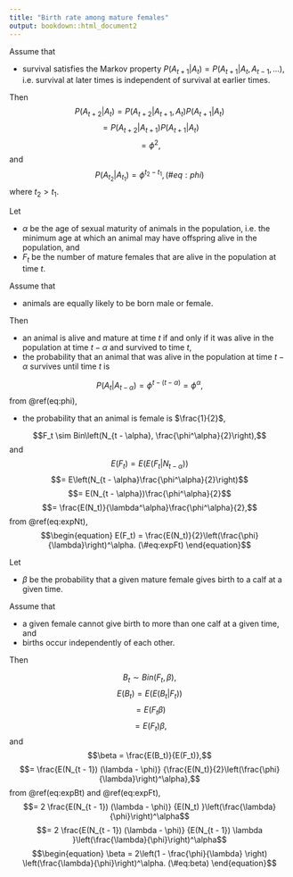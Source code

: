 ```yaml
---
title: "Birth rate among mature females"
output: bookdown::html_document2
---
```


Assume that 

- survival satisfies the Markov property $P(A_{t + 1}|A_t) = P(A_{t + 1}|A_t, A_{t - 1}, ...)$, i.e. survival at later times is independent of survival at earlier times.

Then
$$P(A_{t + 2}|A_t) = P(A_{t + 2}|A_{t + 1}, A_t) P(A_{t + 1}|A_t)$$
$$ = P(A_{t + 2}|A_{t + 1}) P(A_{t + 1}|A_t)$$
$$ = \phi^2,$$
and
$$\begin{equation}
  P(A_{t_2}|A_{t_1}) = \phi^{t_2 - t_1},
  (\#eq:phi)
\end{equation}$$
where $t_2 > t_1$.

Let 

- $\alpha$ be the age of sexual maturity of animals in the population, i.e. the minimum age at which an animal may have offspring alive in the population, and
- $F_t$ be the number of mature females that are alive in the population at time $t$.

Assume that

- animals are equally likely to be born male or female.

Then 

- an animal is alive and mature at time $t$ if and only if it was alive in the population at time $t - \alpha$ and survived to time $t$,
- the probability that an animal that was alive in the population at time $t - \alpha$ survives until time $t$ is 

$$P(A_{t}|A_{t - \alpha}) = \phi^{t - (t - \alpha)} = \phi^{\alpha},$$
from \@ref(eq:phi),

- the probability that an animal is female is $\frac{1}{2}$,

$$F_t \sim Bin\left(N_{t - \alpha}, \frac{\phi^\alpha}{2}\right),$$
and
$$E(F_t) = E(E(F_t|N_{t - \alpha}))$$
$$= E\left(N_{t - \alpha}\frac{\phi^\alpha}{2}\right)$$
$$= E(N_{t - \alpha})\frac{\phi^\alpha}{2}$$
$$= \frac{E(N_t)}{\lambda^\alpha}\frac{\phi^\alpha}{2},$$
from \@ref(eq:expNt),
$$\begin{equation}
  E(F_t) = \frac{E(N_t)}{2}\left(\frac{\phi}{\lambda}\right)^\alpha.
  (\#eq:expFt)
\end{equation}$$

Let

- $\beta$ be the probability that a given mature female gives birth to a calf at a given time.

Assume that

- a given female cannot give birth to more than one calf at a given time, and
- births occur independently of each other.

Then

$$B_t \sim Bin(F_t, \beta),$$
$$E(B_t) = E(E(B_t|F_t))$$
$$= E(F_t \beta)$$
$$= E(F_t) \beta,$$
and
$$\beta = \frac{E(B_t)}{E(F_t)},$$
$$= \frac{E(N_{t - 1}) (\lambda - \phi)} {\frac{E(N_t)}{2}\left(\frac{\phi}{\lambda}\right)^\alpha},$$
from \@ref(eq:expBt) and \@ref(eq:expFt),
$$= 2 \frac{E(N_{t - 1}) (\lambda - \phi)} {E(N_t) }\left(\frac{\lambda}{\phi}\right)^\alpha$$
$$= 2 \frac{E(N_{t - 1}) (\lambda - \phi)} {E(N_{t - 1}) \lambda }\left(\frac{\lambda}{\phi}\right)^\alpha$$
$$\begin{equation}
  \beta = 2\left(1 - \frac{\phi}{\lambda} \right) \left(\frac{\lambda}{\phi}\right)^\alpha.
  (\#eq:beta)
\end{equation}$$

